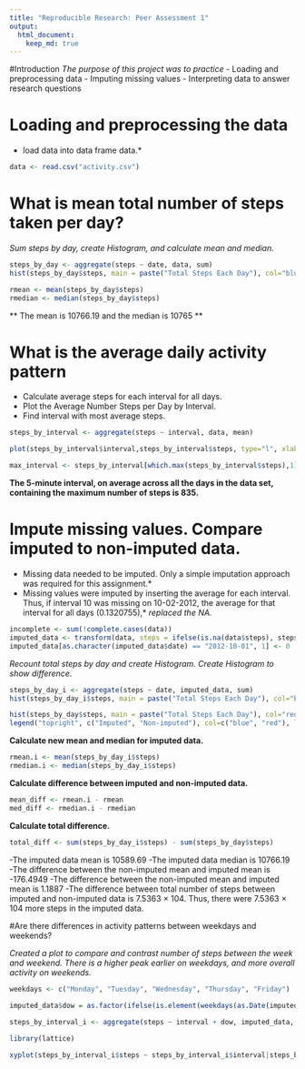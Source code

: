 ```yaml
---
title: "Reproducible Research: Peer Assessment 1"
output: 
  html_document:
    keep_md: true
---
```


#Introduction
*The purpose of this project was to practice*
- Loading and preprocessing data
- Imputing missing values
- Interpreting data to answer research questions

# Loading and preprocessing the data
* load data into data frame data.*
```r
data <- read.csv("activity.csv")
```

# What is mean total number of steps taken per day?
*Sum steps by day, create Histogram, and calculate mean and median.*
```r
steps_by_day <- aggregate(steps ~ date, data, sum)
hist(steps_by_day$steps, main = paste("Total Steps Each Day"), col="blue", xlab="Number of Steps")

rmean <- mean(steps_by_day$steps)
rmedian <- median(steps_by_day$steps)
```
** The mean is 10766.19 and the median is 10765 **

# What is the average daily activity pattern
- Calculate average steps for each interval for all days.
- Plot the Average Number Steps per Day by Interval.
- Find interval with most average steps.
```r
steps_by_interval <- aggregate(steps ~ interval, data, mean)

plot(steps_by_interval$interval,steps_by_interval$steps, type="l", xlab="Interval", ylab="Number of Steps",main="Average Number of Steps per Day by Interval")

max_interval <- steps_by_interval[which.max(steps_by_interval$steps),1]
```
**The 5-minute interval, on average across all the days in the data set,** 
**containing the maximum number of steps is 835.**

# Impute missing values. Compare imputed to non-imputed data.
* Missing data needed to be imputed. Only a simple imputation approach was required for this assignment.*
* Missing values were imputed by inserting the average for each interval.*
*Thus, if interval 10 was missing on 10-02-2012, the average for that interval for all days (0.1320755),* *replaced the NA.*
```r
incomplete <- sum(!complete.cases(data))
imputed_data <- transform(data, steps = ifelse(is.na(data$steps), steps_by_interval$steps[match(data$interval, steps_by_interval$interval)], data$steps))
imputed_data[as.character(imputed_data$date) == "2012-10-01", 1] <- 0
```
*Recount total steps by day and create Histogram.*
*Create Histogram to show difference.* 
```r
steps_by_day_i <- aggregate(steps ~ date, imputed_data, sum)
hist(steps_by_day_i$steps, main = paste("Total Steps Each Day"), col="blue", xlab="Number of Steps")

hist(steps_by_day$steps, main = paste("Total Steps Each Day"), col="red", xlab="Number of Steps", add=T)
legend("topright", c("Imputed", "Non-imputed"), col=c("blue", "red"), lwd=10)
```

**Calculate new mean and median for imputed data.**
```r
rmean.i <- mean(steps_by_day_i$steps)
rmedian.i <- median(steps_by_day_i$steps)
```
**Calculate difference between imputed and non-imputed data.**
```r
mean_diff <- rmean.i - rmean
med_diff <- rmedian.i - rmedian
```

**Calculate total difference.**
```r
total_diff <- sum(steps_by_day_i$steps) - sum(steps_by_day$steps)
```
-The imputed data mean is 10589.69
-The imputed data median is 10766.19
-The difference between the non-imputed mean and imputed mean is -176.4949
-The difference between the non-imputed mean and imputed mean is 1.1887
-The difference between total number of steps between imputed and non-imputed data is 7.5363 × 104. Thus, there were 7.5363 × 104 more steps in the imputed data.


#Are there differences in activity patterns between weekdays and weekends?

*Created a plot to compare and contrast number of steps between the week and weekend.*
*There is a higher peak earlier on weekdays, and more overall activity on weekends.*
```r
weekdays <- c("Monday", "Tuesday", "Wednesday", "Thursday", "Friday")
              
imputed_data$dow = as.factor(ifelse(is.element(weekdays(as.Date(imputed_data$date)),weekdays), "Weekday", "Weekend"))

steps_by_interval_i <- aggregate(steps ~ interval + dow, imputed_data, mean)

library(lattice)

xyplot(steps_by_interval_i$steps ~ steps_by_interval_i$interval|steps_by_interval_i$dow, main="Average Steps per Day by Interval",xlab="Interval", ylab="Steps",layout=c(1,2), type="l")
```